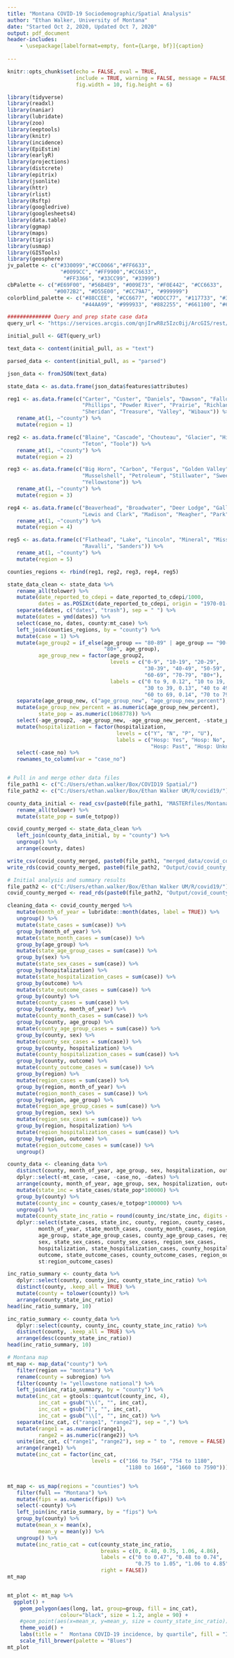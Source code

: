 ```yaml
---
title: "Montana COVID-19 Sociodemographic/Spatial Analysis"
author: "Ethan Walker, University of Montana"
date: "Started Oct 2, 2020, Updated Oct 7, 2020"
output: pdf_document
header-includes:
    - \usepackage[labelformat=empty, font={Large, bf}]{caption}
    
---
```


```r
knitr::opts_chunk$set(echo = FALSE, eval = TRUE, 
                      include = TRUE, warning = FALSE, message = FALSE,
                      fig.width = 10, fig.height = 6)
```

```r
library(tidyverse)
library(readxl)
library(naniar)
library(lubridate)
library(zoo)
library(eeptools)
library(knitr)
library(incidence)
library(EpiEstim)
library(earlyR)
library(projections)
library(distcrete)
library(epitrix)
library(jsonlite)
library(httr)
library(rlist)
library(Rsftp)
library(googledrive)
library(googlesheets4)
library(data.table)
library(ggmap)
library(maps)
library(tigris)
library(usmap)
library(GISTools)
library(geosphere)
jv_palette <- c("#330099","#CC0066","#FF6633", 
                 "#0099CC", "#FF9900","#CC6633",
                  "#FF3366", "#33CC99", "#33999")
cbPalette <- c("#E69F00", "#56B4E9", "#009E73", "#F0E442", "#CC6633",
               "#0072B2", "#D55E00", "#CC79A7", "#999999")
colorblind_palette <- c("#88CCEE", "#CC6677", "#DDCC77", "#117733", "#332288", "#AA4499", 
                        "#44AA99", "#999933", "#882255", "#661100", "#6699CC", "#888888")
```


```r
############## Query and prep state case data
query_url <- "https://services.arcgis.com/qnjIrwR8z5Izc0ij/ArcGIS/rest/services/COVID_Cases_Production_View/FeatureServer/2/query?where=1%3D1&objectIds=&time=&resultType=none&outFields=OBJECTID%2C+Case_No%2C+Date_Reported_to_CDEpi%2C+County%2C+Age_Group%2C+Sex%2C+Hospitalization%2C+Outcome%2C+MT_case&returnIdsOnly=false&returnUniqueIdsOnly=false&returnCountOnly=false&returnDistinctValues=false&cacheHint=false&orderByFields=&groupByFieldsForStatistics=&outStatistics=&having=&resultOffset=&resultRecordCount=&sqlFormat=none&f=pjson&token="

initial_pull <- GET(query_url)

text_data <- content(initial_pull, as = "text")

parsed_data <- content(initial_pull, as = "parsed")

json_data <- fromJSON(text_data)

state_data <- as.data.frame(json_data$features$attributes) 

reg1 <- as.data.frame(c("Carter", "Custer", "Daniels", "Dawson", "Fallon", "Garfield", "McCone",
                        "Phillips", "Powder River", "Prairie", "Richland", "Roosevelt", "Rosebud",
                        "Sheridan", "Treasure", "Valley", "Wibaux")) %>% 
   rename_at(1, ~"county") %>% 
   mutate(region = 1)

reg2 <- as.data.frame(c("Blaine", "Cascade", "Chouteau", "Glacier", "Hill", "Liberty", "Pondera",
                        "Teton", "Toole")) %>% 
   rename_at(1, ~"county") %>% 
   mutate(region = 2)

reg3 <- as.data.frame(c("Big Horn", "Carbon", "Fergus", "Golden Valley", "Judith Basin",
                        "Musselshell", "Petroleum", "Stillwater", "Sweet Grass", "Wheatland",
                        "Yellowstone")) %>% 
   rename_at(1, ~"county") %>% 
   mutate(region = 3)

reg4 <- as.data.frame(c("Beaverhead", "Broadwater", "Deer Lodge", "Gallatin", "Granite", "Jefferson",
                        "Lewis and Clark", "Madison", "Meagher", "Park", "Powell", "Silver Bow")) %>% 
   rename_at(1, ~"county") %>% 
   mutate(region = 4)

reg5 <- as.data.frame(c("Flathead", "Lake", "Lincoln", "Mineral", "Missoula", 
                        "Ravalli", "Sanders")) %>% 
   rename_at(1, ~"county") %>% 
   mutate(region = 5)

counties_regions <- rbind(reg1, reg2, reg3, reg4, reg5)

state_data_clean <- state_data %>% 
   rename_all(tolower) %>% 
   mutate(date_reported_to_cdepi = date_reported_to_cdepi/1000,
          dates = as.POSIXct(date_reported_to_cdepi, origin = "1970-01-01")) %>% 
   separate(dates, c("dates", "trash"), sep = " ") %>% 
   mutate(dates = ymd(dates)) %>% 
   select(case_no, dates, county:mt_case) %>% 
   left_join(counties_regions, by = "county") %>% 
   mutate(case = 1) %>% 
   mutate(age_group2 = if_else(age_group == "80-89" | age_group == "90-99" | age_group == "100" | age_group == "100-110",
                               "80+", age_group),
          age_group_new = factor(age_group2, 
                                 levels = c("0-9", "10-19", "20-29", 
                                            "30-39", "40-49", "50-59", 
                                            "60-69", "70-79", "80+"),
                                 labels = c("0 to 9, 0.12", "10 to 19, 0.12", "20 to 29, 0.13", 
                                            "30 to 39, 0.13", "40 to 49, 0.11", "50 to 59, 0.12", 
                                            "60 to 69, 0.14", "70 to 79, 0.08", "80+, 0.04"))) %>% 
   separate(age_group_new, c("age_group_new", "age_group_new_percent"), sep = ",") %>% 
   mutate(age_group_new_percent = as.numeric(age_group_new_percent),
          state_pop = as.numeric(1068778)) %>% 
   select(-age_group2, -age_group_new, -age_group_new_percent, -state_pop) %>% 
   mutate(hospitalization = factor(hospitalization,
                                   levels = c("Y", "N", "P", "U"),
                                   labels = c("Hosp: Yes", "Hosp: No", 
                                              "Hosp: Past", "Hosp: Unknown"))) %>% 
   select(-case_no) %>% 
   rownames_to_column(var = "case_no")


# Pull in and merge other data files
file_path1 <- c("C:/Users/ethan.walker/Box/COVID19 Spatial/")
file_path2 <- c("C:/Users/ethan.walker/Box/Ethan Walker UM/R/covid19/")

county_data_initial <- read_csv(paste0(file_path1, "MASTERfiles/Montana_COUNTY_Master.csv")) %>% 
   rename_all(tolower) %>% 
   mutate(state_pop = sum(e_totpop))

covid_county_merged <- state_data_clean %>% 
   left_join(county_data_initial, by = "county") %>% 
   ungroup() %>% 
   arrange(county, dates)

write_csv(covid_county_merged, paste0(file_path1, "merged_data/covid_county_merged.csv"))
write_rds(covid_county_merged, paste0(file_path2, "Output/covid_county_merged.rds"))
```


```r
# Initial analysis and summary results
file_path2 <- c("C:/Users/ethan.walker/Box/Ethan Walker UM/R/covid19/")
covid_county_merged <- read_rds(paste0(file_path2, "Output/covid_county_merged.rds"))

cleaning_data <- covid_county_merged %>% 
   mutate(month_of_year = lubridate::month(dates, label = TRUE)) %>% 
   ungroup() %>% 
   mutate(state_cases = sum(case)) %>% 
   group_by(month_of_year) %>% 
   mutate(state_month_cases = sum(case)) %>% 
   group_by(age_group) %>% 
   mutate(state_age_group_cases = sum(case)) %>% 
   group_by(sex) %>% 
   mutate(state_sex_cases = sum(case)) %>% 
   group_by(hospitalization) %>% 
   mutate(state_hospitalization_cases = sum(case)) %>% 
   group_by(outcome) %>% 
   mutate(state_outcome_cases = sum(case)) %>% 
   group_by(county) %>% 
   mutate(county_cases = sum(case)) %>% 
   group_by(county, month_of_year) %>% 
   mutate(county_month_cases = sum(case)) %>% 
   group_by(county, age_group) %>% 
   mutate(county_age_group_cases = sum(case)) %>% 
   group_by(county, sex) %>% 
   mutate(county_sex_cases = sum(case)) %>% 
   group_by(county, hospitalization) %>% 
   mutate(county_hospitalization_cases = sum(case)) %>% 
   group_by(county, outcome) %>% 
   mutate(county_outcome_cases = sum(case)) %>% 
   group_by(region) %>% 
   mutate(region_cases = sum(case)) %>% 
   group_by(region, month_of_year) %>% 
   mutate(region_month_cases = sum(case)) %>% 
   group_by(region, age_group) %>% 
   mutate(region_age_group_cases = sum(case)) %>% 
   group_by(region, sex) %>% 
   mutate(region_sex_cases = sum(case)) %>% 
   group_by(region, hospitalization) %>% 
   mutate(region_hospitalization_cases = sum(case)) %>% 
   group_by(region, outcome) %>% 
   mutate(region_outcome_cases = sum(case)) %>% 
   ungroup()

county_data <- cleaning_data %>% 
   distinct(county, month_of_year, age_group, sex, hospitalization, outcome, .keep_all = TRUE) %>% 
   dplyr::select(-mt_case, -case, -case_no, -dates) %>% 
   arrange(county, month_of_year, age_group, sex, hospitalization, outcome) %>% 
   mutate(state_inc = state_cases/state_pop*100000) %>% 
   group_by(county) %>% 
   mutate(county_inc = county_cases/e_totpop*100000) %>% 
   ungroup() %>% 
   mutate(county_state_inc_ratio = round(county_inc/state_inc, digits = 2)) %>% 
   dplyr::select(state_cases, state_inc, county, region, county_cases, county_inc, county_state_inc_ratio,
          month_of_year, state_month_cases, county_month_cases, region_month_cases,
          age_group, state_age_group_cases, county_age_group_cases, region_age_group_cases,
          sex, state_sex_cases, county_sex_cases, region_sex_cases,
          hospitalization, state_hospitalization_cases, county_hospitalization_cases, region_hospitalization_cases,
          outcome, state_outcome_cases, county_outcome_cases, region_outcome_cases,
          st:region_outcome_cases) 

inc_ratio_summary <- county_data %>% 
   dplyr::select(county, county_inc, county_state_inc_ratio) %>% 
   distinct(county, .keep_all = TRUE) %>% 
   mutate(county = tolower(county)) %>% 
   arrange(county_state_inc_ratio)
head(inc_ratio_summary, 10)

inc_ratio_summary <- county_data %>% 
   dplyr::select(county, county_inc, county_state_inc_ratio) %>% 
   distinct(county, .keep_all = TRUE) %>% 
   arrange(desc(county_state_inc_ratio))
head(inc_ratio_summary, 10)
```


```r
# Montana map
mt_map <- map_data("county") %>% 
   filter(region == "montana") %>% 
   rename(county = subregion) %>% 
   filter(county != "yellowstone national") %>% 
   left_join(inc_ratio_summary, by = "county") %>% 
   mutate(inc_cat = gtools::quantcut(county_inc, 4),
          inc_cat = gsub("\\(", "", inc_cat),
          inc_cat = gsub("]", "", inc_cat),
          inc_cat = gsub("\\[", "", inc_cat)) %>% 
   separate(inc_cat, c("range1", "range2"), sep = ",") %>% 
   mutate(range1 = as.numeric(range1),
          range2 = as.numeric(range2)) %>% 
   unite(inc_cat, c("range1", "range2"), sep = " to ", remove = FALSE) %>% 
   arrange(range1) %>% 
   mutate(inc_cat = factor(inc_cat,
                           levels = c("166 to 754", "754 to 1180",
                                      "1180 to 1660", "1660 to 7590")))


mt_map <- us_map(regions = "counties") %>% 
   filter(full == "Montana") %>% 
   mutate(fips = as.numeric(fips)) %>% 
   select(-county) %>% 
   left_join(inc_ratio_summary, by = "fips") %>% 
   group_by(county) %>% 
   mutate(mean_x = mean(x),
          mean_y = mean(y)) %>% 
   ungroup() %>% 
   mutate(inc_ratio_cat = cut(county_state_inc_ratio,
                              breaks = c(0, 0.48, 0.75, 1.06, 4.86),
                              labels = c("0 to 0.47", "0.48 to 0.74",
                                         "0.75 to 1.05", "1.06 to 4.85"),
                              right = FALSE)) 
mt_map


mt_plot <- mt_map %>% 
  ggplot() +
    geom_polygon(aes(long, lat, group=group, fill = inc_cat), 
                 colour="black", size = 1.2, angle = 90) +
    #geom_point(aes(x=mean_x, y=mean_y, size = county_state_inc_ratio)) +
    theme_void() +
    labs(title = "  Montana COVID-19 incidence, by quartile", fill = "Incidence") +
    scale_fill_brewer(palette = "Blues")
mt_plot

```

